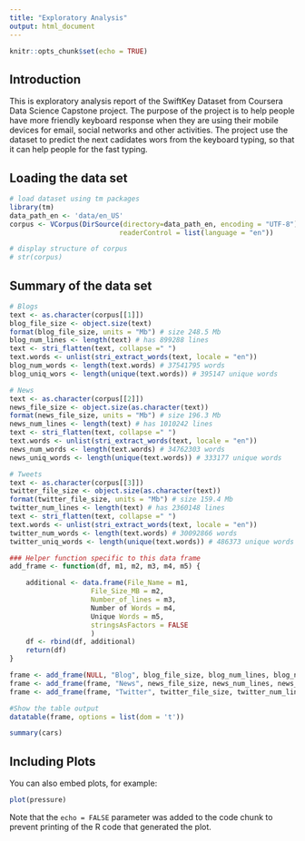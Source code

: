```yaml
---
title: "Exploratory Analysis"
output: html_document
---
```


```r
knitr::opts_chunk$set(echo = TRUE)
```

## Introduction

This is exploratory analysis report of the SwiftKey Dataset from Coursera Data Science Capstone project. The purpose of the project is to help people have more friendly keyboard response when they are using their mobile devices for email, social networks and other activities. The project use the dataset to predict the next cadidates wors from the keyboard typing, so that it can help people for the fast typing.

## Loading the data set

```r

# load dataset using tm packages
library(tm)
data_path_en <- 'data/en_US'
corpus <- VCorpus(DirSource(directory=data_path_en, encoding = "UTF-8"), 
                           readerControl = list(language = "en"))

# display structure of corpus
# str(corpus)
```
## Summary of the data set

```r
# Blogs
text <- as.character(corpus[[1]])
blog_file_size <- object.size(text)
format(blog_file_size, units = "Mb") # size 248.5 Mb
blog_num_lines <- length(text) # has 899288 lines
text <- stri_flatten(text, collapse =" ")
text.words <- unlist(stri_extract_words(text, locale = "en"))
blog_num_words <- length(text.words) # 37541795 words
blog_uniq_wors <- length(unique(text.words)) # 395147 unique words

# News
text <- as.character(corpus[[2]])
news_file_size <- object.size(as.character(text))
format(news_file_size, units = "Mb") # size 196.3 Mb
news_num_lines <- length(text) # has 1010242 lines
text <- stri_flatten(text, collapse =" ")
text.words <- unlist(stri_extract_words(text, locale = "en"))
news_num_words <- length(text.words) # 34762303 words
news_uniq_words <- length(unique(text.words)) # 333177 unique words

# Tweets
text <- as.character(corpus[[3]])
twitter_file_size <- object.size(as.character(text))
format(twitter_file_size, units = "Mb") # size 159.4 Mb
twitter_num_lines <- length(text) # has 2360148 lines
text <- stri_flatten(text, collapse =" ")
text.words <- unlist(stri_extract_words(text, locale = "en"))
twitter_num_words <- length(text.words) # 30092866 words
twitter_uniq_words <- length(unique(text.words)) # 486373 unique words

### Helper function specific to this data frame
add_frame <- function(df, m1, m2, m3, m4, m5) {

    additional <- data.frame(File_Name = m1,
                    File_Size_MB = m2,
                    Number_of_lines = m3,
                    Number of Words = m4,
                    Unique Words = m5,
                    stringsAsFactors = FALSE
                    )
    df <- rbind(df, additional)
    return(df)
}

frame <- add_frame(NULL, "Blog", blog_file_size, blog_num_lines, blog_num_words, blog_uniq_wors)
frame <- add_frame(frame, "News", news_file_size, news_num_lines, news_num_words, news_uniq_words)
frame <- add_frame(frame, "Twitter", twitter_file_size, twitter_num_lines, twitter_num_words, twitter_uniq_words)

#Show the table output
datatable(frame, options = list(dom = 't'))
```



```r
summary(cars)
```

## Including Plots

You can also embed plots, for example:

```r
plot(pressure)
```

Note that the `echo = FALSE` parameter was added to the code chunk to prevent printing of the R code that generated the plot.
